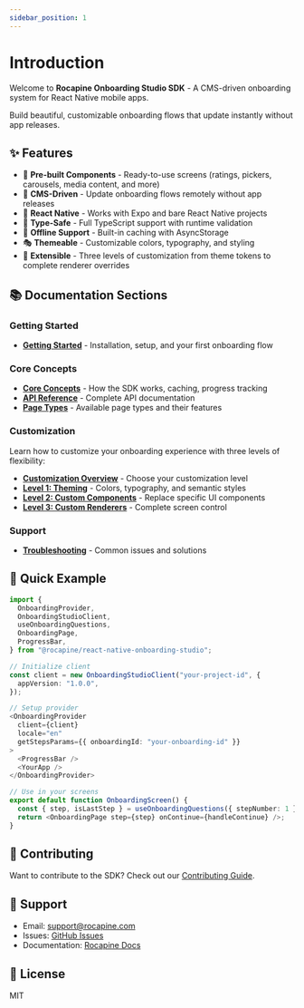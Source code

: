 ```yaml
---
sidebar_position: 1
---
```


# Introduction

Welcome to **Rocapine Onboarding Studio SDK** - A CMS-driven onboarding system for React Native mobile apps.

Build beautiful, customizable onboarding flows that update instantly without app releases.

## ✨ Features

- 🎨 **Pre-built Components** - Ready-to-use screens (ratings, pickers, carousels, media content, and more)
- 🔄 **CMS-Driven** - Update onboarding flows remotely without app releases
- 📱 **React Native** - Works with Expo and bare React Native projects
- 🎯 **Type-Safe** - Full TypeScript support with runtime validation
- 💾 **Offline Support** - Built-in caching with AsyncStorage
- 🎭 **Themeable** - Customizable colors, typography, and styling
- 🔧 **Extensible** - Three levels of customization from theme tokens to complete renderer overrides

## 📚 Documentation Sections

### Getting Started
- [**Getting Started**](./getting-started.mdx) - Installation, setup, and your first onboarding flow

### Core Concepts
- [**Core Concepts**](./core-concepts.mdx) - How the SDK works, caching, progress tracking
- [**API Reference**](./api-reference.mdx) - Complete API documentation
- [**Page Types**](./page-types.mdx) - Available page types and their features

### Customization
Learn how to customize your onboarding experience with three levels of flexibility:

- [**Customization Overview**](./customization/intro.mdx) - Choose your customization level
- [**Level 1: Theming**](./customization/theming.mdx) - Colors, typography, and semantic styles
- [**Level 2: Custom Components**](./customization/custom-components.mdx) - Replace specific UI components
- [**Level 3: Custom Renderers**](./customization/custom-renderers.mdx) - Complete screen control

### Support
- [**Troubleshooting**](./troubleshooting.mdx) - Common issues and solutions

## 🚀 Quick Example

```typescript
import {
  OnboardingProvider,
  OnboardingStudioClient,
  useOnboardingQuestions,
  OnboardingPage,
  ProgressBar,
} from "@rocapine/react-native-onboarding-studio";

// Initialize client
const client = new OnboardingStudioClient("your-project-id", {
  appVersion: "1.0.0",
});

// Setup provider
<OnboardingProvider
  client={client}
  locale="en"
  getStepsParams={{ onboardingId: "your-onboarding-id" }}
>
  <ProgressBar />
  <YourApp />
</OnboardingProvider>

// Use in your screens
export default function OnboardingScreen() {
  const { step, isLastStep } = useOnboardingQuestions({ stepNumber: 1 });
  return <OnboardingPage step={step} onContinue={handleContinue} />;
}
```

## 🤝 Contributing

Want to contribute to the SDK? Check out our [Contributing Guide](../CONTRIBUTING.md).

## 📧 Support

- Email: support@rocapine.com
- Issues: [GitHub Issues](https://github.com/rocapine/react-native-onboarding-studio/issues)
- Documentation: [Rocapine Docs](https://docs.rocapine.com)

## 📄 License

MIT

